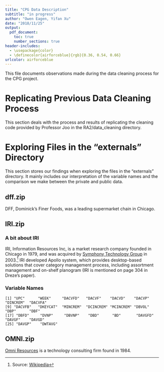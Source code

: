 ```yaml
---
title: "CPG Data Description"
subtitle: "in progress"
author: "Owen Eagen, Yifan Xu"
date: "2018/11/25"
output: 
  pdf_document:
    toc: true
    number_sections: true
header-includes:
  - \usepackage{color}
  - \definecolor{airforceblue}{rgb}{0.36, 0.54, 0.66}
urlcolor: airforceblue
---
```


This file documents observations made during the data cleaning process for the 
CPG project.

# Replicating Previous Data Cleaning Process

This section deals with the process and results of replicating the cleaning code 
provided by Professor Joo in the RA2/data_cleaning directory.

# Exploring Files in the "externals" Directory

This section stores our findings when exploring the files in the "externals" 
directory. It mainly includes our interpretation of the variable names and 
the comparison we make between the private and public data.

## dff.zip

DFF, Dominick's Finer Foods, was a leading supermarket chain in Chicago.

## IRI.zip

### A bit about IRI
IRI, Information Resources Inc, is a market research company founded in Chicago 
in 1979, and was acquired by [Symphony Technology Group](https://www.symphonyretailai.com/about/aldata-apollo/) in 2003.[^iri] IRI 
developed Apollo system, which provides desktop-based solutions that cover 
category management process, including assortment management and on-shelf planogram
(IRI is mentioned on page 304 in Dreze's paper).

### Variable Names
```{}
[1] "UPC"      "WEEK"     "DACVFD"   "DACVF"    "DACVD"    "DACVP"    "DINCREM"  "DACVFA"  
[9] "DACVFB"   "DKEYCAT"  "MINCREM"  "DCINCREM" "MCINCREM" "DBVOL"    "DBP"      "DBF"     
[17] "DBFD"     "DVNP"     "DBVNP"    "DBD"      "BD"       "DAVGFD"   "DAVGF"    "DAVGD"   
[25] "DAVGP"    "DWTAVG"  
```


## OMNI.zip

[Omni Resources](https://www.omniresources.com) is a technology consulting firm
found in 1984.




[^iri]: Source: [Wikipedia](https://en.wikipedia.org/wiki/IRI_(company))

